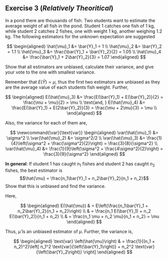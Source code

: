## Exercise 3 (_Relatively Theoritical_)
In a pond there are thousands of fish. Two students want to estimate the average weight of all fish in the pond. Student 1 catches one fish of 1 kg, while student 2 catches 2 fishes, one with weight 1 kg, another weighing 1.2 kg. The following estimators for the unknown expectation are suggested

$$
\begin{aligned}
\hat{\mu}_1 &= \bar{Y}_1 = 1 \\
\hat{\mu}_2 &= \bar{Y}_2 = 1.1 \\
\hat{\mu}_3 &= \frac{\bar{Y}_1 + \bar{Y}_2}{2} = 1.05 \\
\hat{\mu}_4 &= \frac{\bar{Y}_1 + 2\bar{Y}_2}{3} = 1.07
\end{aligned}
$$

Show that all estimators are unbiased, calculate their variance, and give your vote to the one with smallest variance.

<div class = 'ans'>
Remember that $E(\bar{Y}) = \mu$, thus the first two estimators are unbiased as they are the average value of each students fish weight. Further,

$$
\begin{aligned}
E(\hat{\mu}_3) &= \frac{E(\bar{Y}_1) + E(\bar{Y}_2)}{2} = \frac{\mu + \mu}{2} = \mu \\
\text{and, } E(\hat{\mu}_4) &= \frac{E(\bar{Y}_1) + E(2\bar{Y}_2)}{3} = \frac{\mu + 2\mu}{3} = \mu \\
\end{aligned}
$$

Also, the variance for each of them are,

$$
\newcommand{\var}{\text{var}}
\begin{aligned}
 \var(\hat{\mu}_1) &= \sigma^2 \\
 \var(\hat{\mu}_2) &= \sigma^2/2 \\
 \var(\hat{\mu}_3) &= \frac{1}{4}\left(\sigma^2 + \frac{\sigma^2}{2}\right) = \frac{3}{8}{\sigma^2} \\
 \var(\hat{\mu}_4) &= \frac{1}{9}\left(\sigma^2 + \frac{4\sigma^2}{2}\right) = \frac{3}{9}{\sigma^2}
\end{aligned}
$$
</div>

**In general**: If student 1 has caught $n_1$ fishes and student 2 has caught $n_2$ fishes, the best estimator is $$\hat{\mu} = \frac{n_1\bar{Y}_1 + n_2\bar{Y}_2}{n_1 + n_2}$$ Show that this is unbiased and find the variance.

<div class = 'ans'>

Here,

$$
\begin{aligned}
E(\hat{\mu}) & = E\left(\frac{n_1\bar{Y}_1 + n_2\bar{Y}_2}{n_1 + n_2}\right) \\
& = \frac{n_1 E(\bar{Y}_1) + n_2 E(\bar{Y}_2)}{n_1 + n_2} \\
& = \frac{n_1 \mu + n_2 \mu}{n_1 + n_2} = \mu
\end{aligned}
$$

Thus, $\hat{\mu}$ is an unbiased estimator of $\mu$. Further, the variance is,

$$
\begin{aligned}
\text{var} \left(\hat{\mu}\right) & = \frac{1}{(n_1 + n_2)^2}\left[
n_1^2 \text{var}{\left(\bar{Y}_1\right)} + n_2^2 \text{var}{\left(\bar{Y}_2\right)}
\right]
\end{aligned}
$$

</div>

